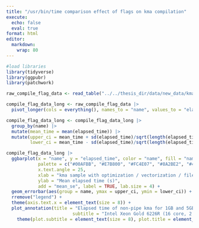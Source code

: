 ---
title: "/usr/bin/time comparison effect of flags on kma compilation"
execute: 
  echo: false
  eval: true
format: html
editor: 
  markdown: 
    wrap: 80
---
```{r}
#load libraries
library(tidyverse)
library(ggpubr)
library(patchwork)
```


```{r}
raw_compile_flag_data <- read_table("../../thesis_dir/data/new_data/kma_compile_options_times.tsv")
```


```{r}
compile_flag_data_long <- raw_compile_flag_data |>
  pivot_longer(cols = everything(), names_to = "name", values_to = "elapsed_time")

compile_flag_data_long <- compile_flag_data_long |>
  group_by(name) |>
  mutate(mean_time = mean(elapsed_time)) |>
  mutate(upper_ci = mean_time + sd(elapsed_time)/sqrt(length(elapsed_time)),
         lower_ci = mean_time - sd(elapsed_time)/sqrt(length(elapsed_time)))

compile_flag_data_long |> 
  ggbarplot(x = "name", y = "elapsed_time", color = "name", fill = "name", alpha = 0.1,
            palette = c("#00AFBB", "#E7B800", "#FC4E07", "#8A2BE2", "#4CAF50", "red"),
            x.text.angle = 25,
            xlab = "kma sample with optimization / vectorization / file size",
            ylab = "Mean elapsed time (s)",
            add = "mean_se", label = TRUE, lab.size = 4) + 
  geom_errorbar(aes(group = name, ymax = upper_ci, ymin = lower_ci)) +
  rremove("legend") + 
  theme(axis.text.x = element_text(size = 8)) + 
  plot_annotation(title = "Elapsed time of non-pipe kma for 1GB and 5GB paired end files with varying compile flags\nAll with -march=native, compile time ~15s",
                         subtitle = "Intel Xeon Gold 6226R (16 core, 2.90GHz)\ngcc/13.1.0 varied flags:\n-O3 / -Ofast / -fno-tree-vectorize")  &
    theme(plot.subtitle = element_text(size = 8), plot.title = element_text(size = 10))
```

